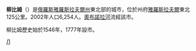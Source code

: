 {{Unreferenced|time=2022-01-09T03:30:51+00:00}}
{{coord|58|22|N|40|41|E|display=title}}
'''柳比姆'''（{{lang-ru|Люби́м}}）是[[俄羅斯|俄羅斯]][[雅羅斯拉夫爾州|雅羅斯拉夫爾州]]東北部的城市，位於州府[[雅羅斯拉夫爾|雅羅斯拉夫爾]]東北125公里。2002年人口6,254人。[[奧布諾拉河|奧布諾拉河]]流經該市。

柳比姆歷史始於1546年，1777年設市。

{{雅羅斯拉夫爾州行政區劃}}
{{Russia-geo-stub}}
[[Category:雅羅斯拉夫爾州城市|Л]]